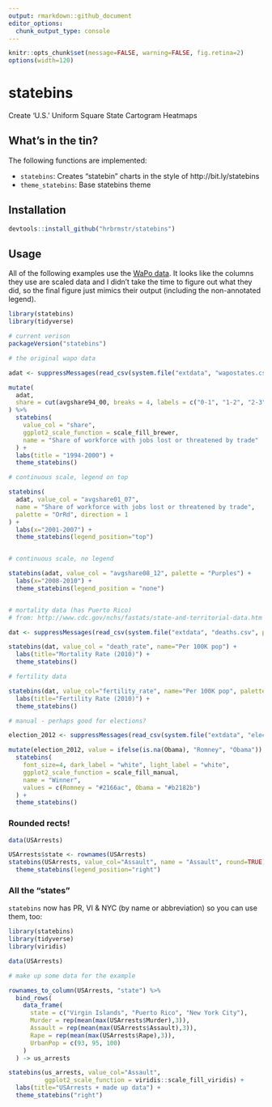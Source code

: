 ```yaml
---
output: rmarkdown::github_document
editor_options: 
  chunk_output_type: console
---
```

```r
knitr::opts_chunk$set(message=FALSE, warning=FALSE, fig.retina=2)
options(width=120)
```

# statebins

Create 'U.S.' Uniform Square State Cartogram Heatmaps

## What's in the tin?

The following functions are implemented:

- `statebins`: Creates "statebin" charts in the style of http://bit.ly/statebins 
- `theme_statebins`: Base statebins theme

## Installation

```r
devtools::install_github("hrbrmstr/statebins")
```

## Usage

All of the following examples use the [WaPo data](http://www.washingtonpost.com/wp-srv/special/business/states-most-threatened-by-trade/states.csv?cache=1). It looks like the columns they use are scaled data and I didn't take the time to figure out what they did, so the final figure just mimics their output (including the non-annotated legend).

```r
library(statebins)
library(tidyverse)

# current verison
packageVersion("statebins")

# the original wapo data

adat <- suppressMessages(read_csv(system.file("extdata", "wapostates.csv", package="statebins")))

mutate(
  adat, 
  share = cut(avgshare94_00, breaks = 4, labels = c("0-1", "1-2", "2-3", "3-4"))
) %>% 
  statebins(
    value_col = "share", 
    ggplot2_scale_function = scale_fill_brewer,
    name = "Share of workforce with jobs lost or threatened by trade"
  ) +
  labs(title = "1994-2000") +
  theme_statebins()

# continuous scale, legend on top

statebins(
  adat, value_col = "avgshare01_07",
  name = "Share of workforce with jobs lost or threatened by trade",
  palette = "OrRd", direction = 1
) +
  labs(x="2001-2007") +
  theme_statebins(legend_position="top")


# continuous scale, no legend

statebins(adat, value_col = "avgshare08_12", palette = "Purples") +
  labs(x="2008-2010") +
  theme_statebins(legend_position = "none") 


# mortality data (has Puerto Rico)
# from: http://www.cdc.gov/nchs/fastats/state-and-territorial-data.htm

dat <- suppressMessages(read_csv(system.file("extdata", "deaths.csv", package="statebins")))

statebins(dat, value_col = "death_rate", name="Per 100K pop") +
  labs(title="Mortality Rate (2010)") +
  theme_statebins()

# fertility data

statebins(dat, value_col="fertility_rate", name="Per 100K pop", palette="PuBuGn") +
  labs(title="Fertility Rate (2010)") +
  theme_statebins()

# manual - perhaps good for elections?

election_2012 <- suppressMessages(read_csv(system.file("extdata", "election2012.csv", package="statebins")))

mutate(election_2012, value = ifelse(is.na(Obama), "Romney", "Obama")) %>% 
  statebins(
    font_size=4, dark_label = "white", light_label = "white",
    ggplot2_scale_function = scale_fill_manual,
    name = "Winner",
    values = c(Romney = "#2166ac", Obama = "#b2182b")
  ) +
  theme_statebins()
```

### Rounded rects!

```r

data(USArrests)

USArrests$state <- rownames(USArrests)
statebins(USArrests, value_col="Assault", name = "Assault", round=TRUE) +
  theme_statebins(legend_position="right")
```

### All the "states"

`statebins` now has PR, VI & NYC (by name or abbreviation) so you can use them, too:

```r
library(statebins)
library(tidyverse)
library(viridis)

data(USArrests)

# make up some data for the example

rownames_to_column(USArrests, "state") %>%
  bind_rows(
    data_frame(
      state = c("Virgin Islands", "Puerto Rico", "New York City"),
      Murder = rep(mean(max(USArrests$Murder),3)),
      Assault = rep(mean(max(USArrests$Assault),3)),
      Rape = rep(mean(max(USArrests$Rape),3)),
      UrbanPop = c(93, 95, 100)
    )
  ) -> us_arrests

statebins(us_arrests, value_col="Assault",
          ggplot2_scale_function = viridis::scale_fill_viridis) +
  labs(title="USArrests + made up data") +
  theme_statebins("right")
```